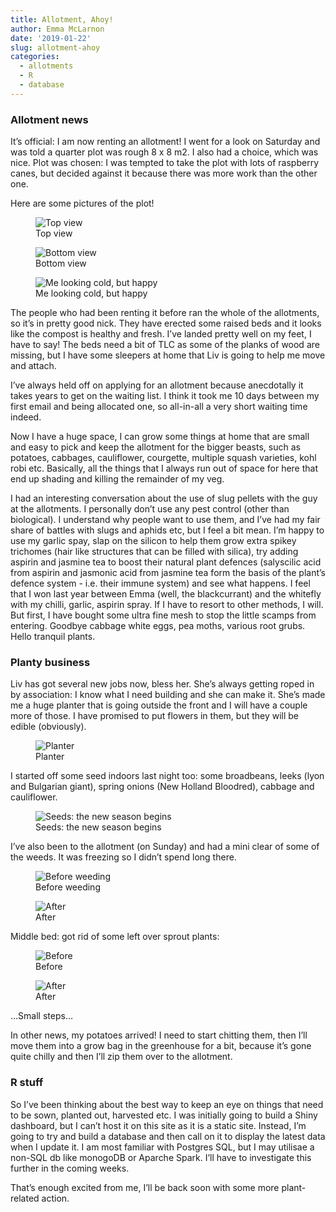 ```yaml
---
title: Allotment, Ahoy!
author: Emma McLarnon
date: '2019-01-22'
slug: allotment-ahoy
categories:
  - allotments
  - R
  - database
---
```


### Allotment news

It's official: I am now renting an allotment! I went for a look on Saturday and was told a quarter plot was rough 8 x 8 m2. I also had a choice, which was nice. Plot was chosen: I was tempted to take the plot with lots of raspberry canes, but decided against it because there was more work than the other one. 

Here are some pictures of the plot!

![Top view](/images/allotment2.jpg)




![Bottom view](/images/allotment1.jpg)


![Me looking cold, but happy](/images/allotment9.jpg)

The people who had been renting it before ran the whole of the allotments, so it's in pretty good nick. They have erected some raised beds and it looks like the compost is healthy and fresh. I've landed pretty well on my feet, I have to say! The beds need a bit of TLC as some of the planks of wood are missing, but I have some sleepers at home that Liv is going to help me move and attach. 

I've always held off on applying for an allotment because anecdotally it takes years to get on the waiting list. I think it took me 10 days between my first email and being allocated one, so all-in-all a very short waiting time indeed. 

Now I have a huge space, I can grow some things at home that are small and easy to pick and keep the allotment for the bigger beasts, such as potatoes, cabbages, cauliflower, courgette, multiple squash varieties, kohl robi etc. Basically, all the things that I always run out of space for here that end up shading and killing the remainder of my veg.

I had an interesting conversation about the use of slug pellets with the guy at the allotments. I personally don't use any pest control (other than biological). I understand why people want to use them, and I've had my fair share of battles with slugs and aphids etc, but I feel a bit mean. I'm happy to use my garlic spay, slap on the silicon to help them grow extra spikey trichomes (hair like structures that can be filled with silica), try adding aspirin and jasmine tea to boost their natural plant defences (salyscilic acid from aspirin and jasmonic acid from jasmine tea form the basis of the plant's defence system - i.e. their immune system) and see what happens. I feel that I won last year between Emma (well, the blackcurrant) and the whitefly with my chilli, garlic, aspirin spray. If I have to resort to other methods, I will. But first, I have bought some ultra fine mesh to stop the little scamps from entering. Goodbye cabbage white eggs, pea moths, various root grubs. Hello tranquil plants.

### Planty business

Liv has got several new jobs now, bless her. She's always getting roped in by association: I know what I need building and she can make it. She's made me a huge planter that is going outside the front and I will have a couple more of those. I have promised to put flowers in them, but they will be edible (obviously). 


![Planter](/images/allotment10.jpg)



I started off some seed indoors last night too: some broadbeans, leeks (lyon and Bulgarian giant), spring onions (New Holland Bloodred), cabbage and cauliflower. 


![Seeds: the new season begins](/images/allotment8.jpg)



I've also been to the allotment (on Sunday) and had a mini clear of some of the weeds. It was freezing so I didn't spend long there. 


![Before weeding](/images/allotment4.jpg)




![After](/images/allotment6.jpg)


Middle bed: got rid of some left over sprout plants:

![Before ](/images/allotment5.jpg)




![After](/images/allotment7.jpg)


...Small steps...


In other news, my potatoes arrived! I need to start chitting them, then I'll move them into a grow bag in the greenhouse for a bit, because it's gone quite chilly and then I'll zip them over to the allotment.


### R stuff

So I've been thinking about the best way to keep an eye on things that need to be sown, planted out, harvested etc.  I was initially going to build a Shiny dashboard, but I can't host it on this site as it is a static site.  Instead, I'm going to try and build a database and then call on it to display the latest data when I update it.  I am most familiar with Postgres SQL, but I may utilisae a non-SQL db like monogoDB or Aparche Spark.  I'll have to investigate this further in the coming weeks.

That's enough excited from me, I'll be back soon with some more plant-related action. 
